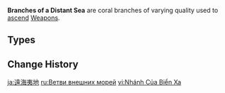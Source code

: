 {{Terminology Infobox
|image        = <gallery>
Item Coral Branch of a Distant Sea.png|Coral
Item Jeweled Branch of a Distant Sea.png|Jeweled
Item Jade Branch of a Distant Sea.png|Jade
Item Golden Branch of a Distant Sea.png|Golden
</gallery>
|type2        = Weapon Ascension Materials
|type         = Item Groups
|day1         = Monday
|day2         = Thursday
|day3         = Sunday
|source1      = Court of Flowing Sand
}}
'''Branches of a Distant Sea''' are coral branches of varying quality used to [[Weapon Ascension Materials|ascend]] [[Weapons]].

==Types==
{{Material Quality
|2=Coral Branch of a Distant Sea
|3=Jeweled Branch of a Distant Sea
|4=Jade Branch of a Distant Sea
|5=Golden Branch of a Distant Sea
}}

==Change History==
{{Change History|2.0}}
<!--
==References==
{{Reflist}}-->
[[Category:Branches of a Distant Sea| ]]

[[ja:遠海夷地]]
[[ru:Ветви внешних морей]]
[[vi:Nhánh Của Biển Xa]]